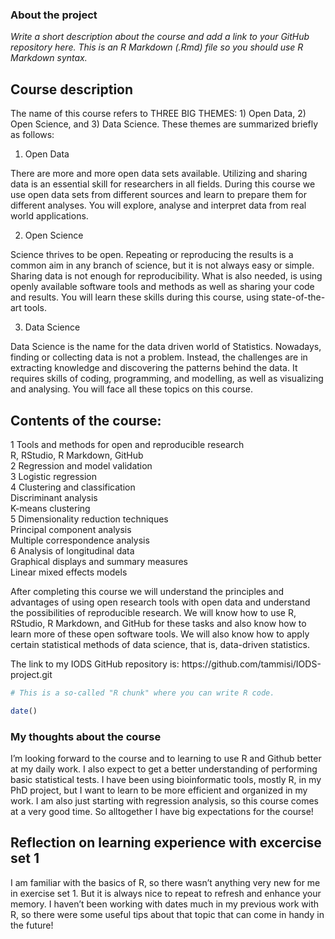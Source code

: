 
### About the project

*Write a short description about the course and add a link to your GitHub repository here. This is an R Markdown (.Rmd) file so you should use R Markdown syntax.*

## Course description

The name of this course refers to THREE BIG THEMES: 1) Open Data, 2) Open Science, and 3) Data Science. These themes are summarized briefly as follows:

1) Open Data

There are more and more open data sets available. Utilizing and sharing data is an essential skill for researchers in all fields. During this course we use open data sets from different sources and learn to prepare them for different analyses. You will explore, analyse and interpret data from real world applications.

2) Open Science

Science thrives to be open. Repeating or reproducing the results is a common aim in any branch of science, but it is not always easy or simple. Sharing data is not enough for reproducibility. What is also needed, is using openly available software tools and methods as well as sharing your code and results. You will learn these skills during this course, using state-of-the-art tools.

3) Data Science

Data Science is the name for the data driven world of Statistics. Nowadays, finding or collecting data is not a problem. Instead, the challenges are in extracting knowledge and discovering the patterns behind the data. It requires skills of coding, programming, and modelling, as well as visualizing and analysing. You will face all these topics on this course.

## Contents of the course:

1 Tools and methods for open and reproducible research  
R, RStudio, R Markdown, GitHub  
2 Regression and model validation  
3 Logistic regression  
4 Clustering and classification  
Discriminant analysis  
K-means clustering  
5 Dimensionality reduction techniques  
Principal component analysis  
Multiple correspondence analysis  
6 Analysis of longitudinal data  
Graphical displays and summary measures  
Linear mixed effects models  

After completing this course we will understand the principles and advantages of using open research tools with open data and understand the possibilities of reproducible research. We will know how to use R, RStudio, R Markdown, and GitHub for these tasks and also know how to learn more of these open software tools. We will also know how to apply certain statistical methods of data science, that is, data-driven statistics.


The link to my IODS GitHub repository is: https://github.com/tammisi/IODS-project.git

```r
# This is a so-called "R chunk" where you can write R code.

date()

```

### My thoughts about the course

I'm looking forward to the course and to learning to use R and Github better at my daily work. I also expect to get a better understanding of performing basic statistical tests. I have been using bioinformatic tools, mostly R, in my PhD project, but I want to learn to be more efficient and organized in my work. I am also just starting with regression analysis, so this course comes at a very good time. So alltogether I have big expectations for the course!

## Reflection on learning experience with excercise set 1

I am familiar with the basics of R, so there wasn't anything very new for me in exercise set 1. But it is always nice to repeat to refresh and enhance your memory. I haven't been working with dates much in my previous work with R, so there were some useful tips about that topic that can come in handy in the future!
